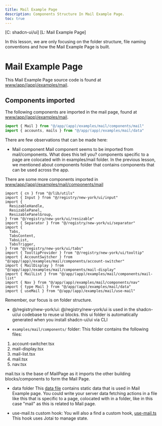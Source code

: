 ```yaml
---
title: Mail Example Page
description: Components Structure In Mail Example Page.
toc: true
---
```


[C: shadcn-ui/ui]
[L: Mail Example Page]

In this lesson, we are only focusing on the folder structure, file naming conventions and 
how the Mail Example Page is built.

# Mail Example Page

This Mail Example Page source code is found at [www/app/(app)/examples/mail](https://github.com/shadcn-ui/ui/tree/main/apps/www/app/(app)/examples/mail).

## Components imported

The following components are imported in the mail page, found at [www/app/(app)/examples/mail](https://github.com/shadcn-ui/ui/blob/main/apps/www/app/(app)/examples/mail/page.tsx).

```js
import { Mail } from "@/app/(app)/examples/mail/components/mail"
import { accounts, mails } from "@/app/(app)/examples/mail/data"
```

There are few observations that can be made here:

- Mail component
Mail component seems to be imported from mail/components. What does this tell you? components specific to a page are 
colocated with in examples/mail folder. In the previous lesson, we mentioned about components folder that contains components
that can be used across the app.

There are some more components imported in [www/app/(app)/examples/mail/components/mail](https://github.com/shadcn-ui/ui/tree/main/apps/www/app/(app)/examples/mail/components)

```
import { cn } from "@/lib/utils"
import { Input } from "@/registry/new-york/ui/input"
import {
  ResizableHandle,
  ResizablePanel,
  ResizablePanelGroup,
} from "@/registry/new-york/ui/resizable"
import { Separator } from "@/registry/new-york/ui/separator"
import {
  Tabs,
  TabsContent,
  TabsList,
  TabsTrigger,
} from "@/registry/new-york/ui/tabs"
import { TooltipProvider } from "@/registry/new-york/ui/tooltip"
import { AccountSwitcher } from "@/app/(app)/examples/mail/components/account-switcher"
import { MailDisplay } from "@/app/(app)/examples/mail/components/mail-display"
import { MailList } from "@/app/(app)/examples/mail/components/mail-list"
import { Nav } from "@/app/(app)/examples/mail/components/nav"
import { type Mail } from "@/app/(app)/examples/mail/data"
import { useMail } from "@/app/(app)/examples/mail/use-mail"
```
Remember, our focus is on folder structure.

- @/registry/new-york/ui:
@/registry/new-york/ui is used in the shadcn-ui/ui codebase to reuse ui blocks. this ui folder is automatically generated when 
you install shadcn-ui/ui via CLI

- `examples/mail/components/` folder:
This folder contains the following files:
1. account-switcher.tsx
2. mail-display.tsx
3. mail-list.tsx
4. mail.tsx
5. nav.tsx

mail.tsx is the base of MailPage as it imports the other building blocks/components to form the Mail Page.

- data folder
This [data file](https://github.com/shadcn-ui/ui/blob/main/apps/www/app/(app)/examples/mail/data.tsx) contains static data 
that is used in Mail Example page. You could write your server data fetching actions in a file like this that is specific to 
a page, colocated with in a folder, like in this case "mail" as this is related to Mail page.  

- use-mail.ts custom hook:
You will also a find a custom hook, [use-mail.ts](https://github.com/shadcn-ui/ui/blob/main/apps/www/app/(app)/examples/mail/use-mail.ts)
This hook uses Jotai to manage state.